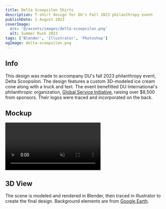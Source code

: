 ```yaml
---
title: Delta Scoopsilon Shirts
description: T-shirt design for DU's Fall 2023 philanthropy event
publishDate: 1 August 2023
coverImage:
  src: '@/assets/images/delta-scoopsilon.png'
  alt: Summer Rush 2023
tags: ['Blender', 'Illustrator', 'Photoshop']
ogImage: delta-scoopsilon.png
---
```


## Info
This design was made to accompany DU's fall 2023 philanthropy event, Delta Scoopsilon. The design features a custom 3D-modeled ice cream cone along with a truck and text. The event benefitted DU International's philanthropic organization, [Global Service Initiative](https://www.deltau.org/global-service-initiative), raising over $8,500 from sponsors. Their logos were traced and incorporated on the back.

## Mockup

<video class="w-full mx-auto" autoplay loop muted playsinline>
  <source src="https://content.mikepayne.me/videos%2Fscoops.mp4" type="video/mp4" />
  Your browser does not support the video tag.
</video>

## 3D View

The scene is modeled and rendered in Blender, then traced in Illustrator to create the final design. Background elements are from [Google Earth](https://earth.google.com/web/).
<Lightbox src={blender} alt="3d Scene" />
<Lightbox src={text} alt="3D Text" />